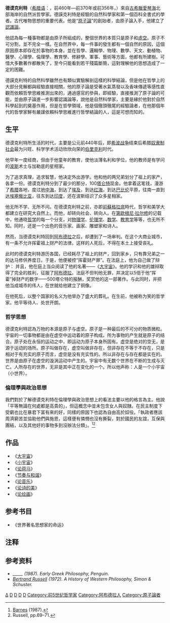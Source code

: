 {{Infobox Philosopher
| region           = 西方哲学
| era              = 公元前460年
| color            = #B0C4DE
| image_name=Democritus2.jpg
| image_caption    = 德谟克利特
| name=
| birth              = 约公元前460年
| death              = 约公元前370年 
| school_tradition = [[前苏格拉底哲学|前苏格拉底哲学]]
| main_interests     = [[形而上学|形而上学]]、[[物理学|物理学]]
| notable_ideas      = [[原子论|原子论]]
| influences         = [[留基伯|留基伯]]、[[墨利索斯|墨利索斯]]
| influenced         = [[伊壁鸠鲁|伊壁鸠鲁]]、[[卢克莱修|卢克莱修]]}}
'''德谟克利特'''（[[希腊语|希腊语]]：'''{{lang|el|Δημόκριτος }}'''，前460年—前370年或前356年，{{lang-en|Democritus}}）來自[[古希臘|古希臘]][[愛琴海|愛琴海]]北部海岸的自然派哲學家。德謨克利特是經驗的自然科學家和第一個百科全書式的學者。古代唯物思想的重要代表。他是“[[原子論|原子論]]”的創始者，由原子論入手，他建立了[[認識論|認識論]]。


他認為每一種事物都是由原子所組成的，整個世界的本質只是原子和[[虛空|虛空]]。原子不可分割，並不完全一樣。在自然界中，每一件事的發生都有一個自然的原因，這個原因原本即存在於事物的本身。並在哲學、邏輯學、物理、數學、天文、動植物、醫學、心理學、倫理學、教育學、修辭學、軍事、藝術等方面，他都有所建樹。可惜大多數著作都散失了，至今只能看到若干殘篇斷簡，這對理解他的思想造成了一定的困難。

德謨克利特的自然科學雖然也有類似實驗解剖這樣的科學結論，但是他在哲學上的大部分見解都與經驗直接相關，他的原子論是受著水氣蒸發以及香味傳遞等感性直觀而依賴哲學思維推測出來的，通過感官的參與，即經驗，直接推測了原子論的可能，並由原子論進一步影響認識論等，說他是自然科學家，主要是緣於他對於自然科學起到的奠基作用，但是在哲學領域，他是個徹頭徹尾的經驗論者，在他那個年代的哲學家鮮有嚴謹依賴科學思維進行哲學結論的人，這是可想而知的。

== 生平 ==
德谟克利特所生活的时代，主要是公元前440年后，即[[希波战争|希波战争]]结束后希腊[[奴隶制社会|奴隶制社会]]最为兴旺、科学学术活动欣欣向荣的[[伯里克利|伯里克利]]时代。

他早年一度经商，但由于他童年的教育，使他淡薄名利和学位，他的教师是有学问的[[波斯|波斯]]术士与加勒底的星相家。

为了追求真理，追求智慧，他决定外出游学。他和他的两兄弟划分了祖上的家产，各拿一份。德谟克利特分到了最少的那分，100[[塔仑特|塔仑特]]现金。他拿着这笔钱，漫游了[[希腊|希腊]]各地，度过[[地中海|地中海]]，到达了[[埃及|埃及]]，到达[[红海|红海]]，到达[[巴比伦|巴比伦]]平原，往南一直到达[[埃塞俄比亚|埃塞俄比亚]]，往东到达[[印度|印度]]，还在波斯结识了众多星相家。

他无所不学、无所不问。在德谟克利特之前，亦即[[前蘇格拉底哲學|前蘇格拉底]]時代，哲学和美学大都建立在研究大自然上。而他，却转向社会、转向人。在[[第欧根尼·拉尔修|第欧根尼·拉尔修]]的记载中，他通晓[[哲学|哲学]]的每一个分支，对[[物理学|物理学]]、[[伦理学|伦理学]]、[[数学|数学]]、[[教育学|教育学]]等等，也无所不知。同时，还是一个出色的音乐家、画家、雕塑家和诗人。

然而，当德谟克利特回到[[阿布德拉|阿布德拉]]之后，却遭到了一场审判。在这个大商业城市，有一条不允许挥霍祖上财产的法律。这样的人死后，不得在本土上接受丧礼。

此时的德谟克利特游历各国，已经耗尽了祖上的财产，回到家乡，只有靠兄弟之一的达马修供养度日。于是，他便被控“挥霍财产罪”。在法庭上，他为自己做了辩护：
{{Cquote|在我同辈的人当中，我漫游了地球的绝大部分，我探索了最遥远的东西；在我同辈的人当中，我看见了最多的土地和国家，我听见了最多的有学问的人的讲演；在我同辈的人当中，勾画几何图形并加以证明，没有人能超得过我，就是埃及所为丈量土地的人也未必能超得过我……}}
并且，他在庭上当众阅读了他的名著——《[[大宇宙|大宇宙]]》。他的学识和他的雄辩取得了完全的胜利，征服了[[阿布德拉|阿布德拉]]。法庭不但判他无罪，并决定以5倍于他“挥霍”掉财产的数字——500塔仑特的报酬，奖赏他的这一部著作。与此同时，并把他当成城市的伟人，在世就给他建立了铜像。

在他死后，以整个国家的名义为他举办了盛大的葬礼。在生前，他被称为笑的哲学家。他平等待人、处世开朗。

=== 哲学思想 ===
德谟克利特認為万物的本源是原子与虚空。原子是一种最后的不可分的物质微粒。宇宙的一切事物都是由在虚空中运动着的原子构成。所为事物的产生就是原子的结合。原子处在永恒的运动之中，即运动为原子本身所固有。虚空是绝对的空无，是源于运动的场所。原子叫做存在，虚空叫做非存在，但非存在不等于不存在，只是相对于有充实的原子而言，虚空是没有充实性的。所以非存在与存在都是实在的。世界是由原子在虚空的漩涡运动中产生的。宇宙中有无数个世界在不断的生成与灭亡。人所存在的世界，无非是其中正在变化的一个。所以他声称：人是一个小宇宙（小世界）。

=== 倫理學與政治思想 ===
我們對於了解德谟克利特在倫理學與政治思想上的看法主要以他的格言為主。他說「平等無論在何處都是高貴的」，但這概念中並未包含女人與奴隸。在民主制度下受窮也比在暴君下富有來的好，同樣的原因下也認為自由高於奴役。「執政者應該周濟窮苦並協助他們與施恩，這樣便有憐憫也沒有撕裂，對於國民的友誼，互保與團結，以及其他好的事物多到沒辦法分類」。<ref name="Barnes87">[[#Barnes|Barnes]] (1987).</ref><ref name="Russell">Russell, pp.69–71.</ref>

== 作品 ==
* 《[[大宇宙|大宇宙]]》
* 《[[小宇宙_(消歧義)|小宇宙]]》
* 《[[论荷马|论荷马]]》
* 《[[节奏与和谐|节奏与和谐]]》
* 《[[论音乐|论音乐]]》
* 《[[论诗的美|论诗的美]]》
* 《[[论绘画|论绘画]]》

== 参考书目 ==
* 《世界著名思想家的命运》

== 注释 ==
{{Reflist|2}}

== 参考资料 ==
* <cite id="Barnes">_____ (1987). ''Early Greek Philosophy'', Penguin.</cite>
* <cite id="Russell">[[伯特兰·罗素|Bertrand Russell]] (1972). ''A History of Western Philosophy,'' Simon & Schuster.</cite>

{{wikiquote}}
{{Presocratics}}
{{古希臘數學}}
{{古希臘}}

{{Authority control}}
[[Category:古希腊哲学家|Δ]]
[[Category:古希腊数学家|D]]
[[Category:前460年出生|D]]
[[Category:前370年逝世|D]]
[[Category:前苏格拉底哲学家|D]]
[[Category:前5世纪哲学家|Category:前5世纪哲学家]]
[[Category:阿布德拉人|Category:阿布德拉人]]
[[Category:原子論者|Category:原子論者]]